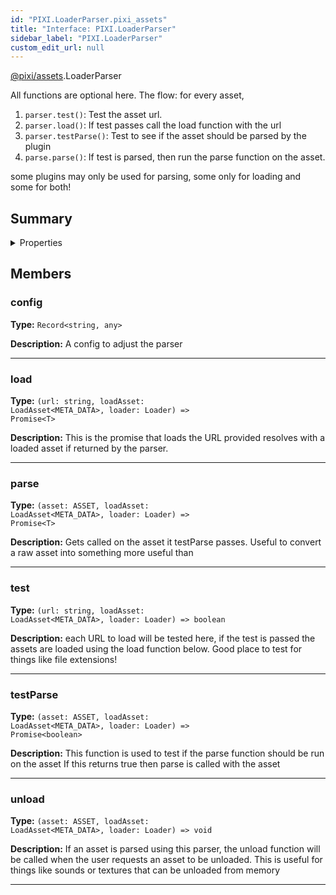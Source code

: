 ```yaml
---
id: "PIXI.LoaderParser.pixi_assets"
title: "Interface: PIXI.LoaderParser"
sidebar_label: "PIXI.LoaderParser"
custom_edit_url: null
---
```



<div class="package-name">

[@pixi/assets](../modules/pixi_assets).LoaderParser

</div>

All functions are optional here. The flow&#58;
for every asset,

1. `parser.test()`&#58; Test the asset url.
2. `parser.load()`&#58; If test passes call the load function with the url
3. `parser.testParse()`&#58; Test to see if the asset should be parsed by the plugin
4. `parse.parse()`&#58; If test is parsed, then run the parse function on the asset.

some plugins may only be used for parsing, some only for loading and some for both!



        

## Summary

<details><summary>Properties</summary>
<p>

| Name      | Type                                                                                                                             | Description                                                                                                                                                                                                    |
| --------- | -------------------------------------------------------------------------------------------------------------------------------- | -------------------------------------------------------------------------------------------------------------------------------------------------------------------------------------------------------------- |
| config    | <code>Record&#60;string, any&#62;</code>                                                                                         | A config to adjust the parser                                                                                                                                                                                  |
| load      | <code>(url&#58; string, loadAsset&#58; LoadAsset&#60;META_DATA&#62;, loader&#58; Loader) =&#62; Promise&#60;T&#62;</code>        | This is the promise that loads the URL provided resolves with a loaded asset if returned by the parser.                                                                                                        |
| parse     | <code>(asset&#58; ASSET, loadAsset&#58; LoadAsset&#60;META_DATA&#62;, loader&#58; Loader) =&#62; Promise&#60;T&#62;</code>       | Gets called on the asset it testParse passes. Useful to convert a raw asset into something more useful than                                                                                                    |
| test      | <code>(url&#58; string, loadAsset&#58; LoadAsset&#60;META_DATA&#62;, loader&#58; Loader) =&#62; boolean</code>                   | each URL to load will be tested here, if the test is passed the assets are loaded using the load function below. Good place to test for things like file extensions!                                           |
| testParse | <code>(asset&#58; ASSET, loadAsset&#58; LoadAsset&#60;META_DATA&#62;, loader&#58; Loader) =&#62; Promise&#60;boolean&#62;</code> | This function is used to test if the parse function should be run on the asset If this returns true then parse is called with the asset                                                                        |
| unload    | <code>(asset&#58; ASSET, loadAsset&#58; LoadAsset&#60;META_DATA&#62;, loader&#58; Loader) =&#62; void</code>                     | If an asset is parsed using this parser, the unload function will be called when the user requests an asset to be unloaded. This is useful for things like sounds or textures that can be unloaded from memory |

</p>
</details>
    




## Members
<article>

### config 
**Type:** <code>Record&#60;string, any&#62;</code>

**Description:** A config to adjust the parser

</article>


---------------------------------------

<article>

### load 
**Type:** <code>(url&#58; string, loadAsset&#58; LoadAsset&#60;META_DATA&#62;, loader&#58; Loader) =&#62; Promise&#60;T&#62;</code>

**Description:** This is the promise that loads the URL provided resolves with a loaded asset if returned by the parser.

</article>


---------------------------------------

<article>

### parse 
**Type:** <code>(asset&#58; ASSET, loadAsset&#58; LoadAsset&#60;META_DATA&#62;, loader&#58; Loader) =&#62; Promise&#60;T&#62;</code>

**Description:** Gets called on the asset it testParse passes. Useful to convert a raw asset into something more useful than

</article>


---------------------------------------

<article>

### test 
**Type:** <code>(url&#58; string, loadAsset&#58; LoadAsset&#60;META_DATA&#62;, loader&#58; Loader) =&#62; boolean</code>

**Description:** each URL to load will be tested here, if the test is passed the assets are loaded using the load function below. Good place to test for things like file extensions!

</article>


---------------------------------------

<article>

### testParse 
**Type:** <code>(asset&#58; ASSET, loadAsset&#58; LoadAsset&#60;META_DATA&#62;, loader&#58; Loader) =&#62; Promise&#60;boolean&#62;</code>

**Description:** This function is used to test if the parse function should be run on the asset If this returns true then parse is called with the asset

</article>


---------------------------------------

<article>

### unload 
**Type:** <code>(asset&#58; ASSET, loadAsset&#58; LoadAsset&#60;META_DATA&#62;, loader&#58; Loader) =&#62; void</code>

**Description:** If an asset is parsed using this parser, the unload function will be called when the user requests an asset to be unloaded. This is useful for things like sounds or textures that can be unloaded from memory

</article>


---------------------------------------



  